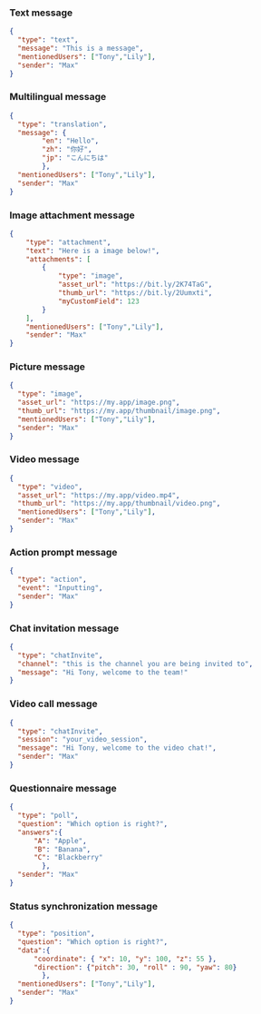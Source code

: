 <PlatformWrapper platform='android'>

### Text message

```json
{
  "type": "text",
  "message": "This is a message",
  "mentionedUsers": ["Tony","Lily"],
  "sender": "Max"
}
```

### Multilingual message

```json
{
  "type": "translation",
  "message": {
        "en": "Hello",
        "zh": "你好",
        "jp": "こんにちは"
        },
  "mentionedUsers": ["Tony","Lily"],
  "sender": "Max"
}
```

### Image attachment message

```json
{
    "type": "attachment",
    "text": "Here is a image below!",
    "attachments": [
        {
            "type": "image",
            "asset_url": "https://bit.ly/2K74TaG",
            "thumb_url": "https://bit.ly/2Uumxti",
            "myCustomField": 123
        }
    ],
    "mentionedUsers": ["Tony","Lily"],
    "sender": "Max"
}
```

### Picture message

```json
{
  "type": "image",
  "asset_url": "https://my.app/image.png",
  "thumb_url": "https://my.app/thumbnail/image.png",
  "mentionedUsers": ["Tony","Lily"],
  "sender": "Max"
}
```

### Video message

```json
{
  "type": "video",
  "asset_url": "https://my.app/video.mp4",
  "thumb_url": "https://my.app/thumbnail/video.png",
  "mentionedUsers": ["Tony","Lily"],
  "sender": "Max"
}
```

### Action prompt message

```json
{
  "type": "action",
  "event": "Inputting",
  "sender": "Max"
}
```

### Chat invitation message

```json
{
  "type": "chatInvite",
  "channel": "this is the channel you are being invited to",
  "message": "Hi Tony, welcome to the team!"
}
```

### Video call message

```json
{
  "type": "chatInvite",
  "session": "your_video_session",
  "message": "Hi Tony, welcome to the video chat!",
  "sender": "Max"
}
```

### Questionnaire message

```json
{
  "type": "poll",
  "question": "Which option is right?",
  "answers":{
      "A": "Apple",
      "B": "Banana",
      "C": "Blackberry"
        },
  "sender": "Max"
}
```

### Status synchronization message

```json
{
  "type": "position",
  "question": "Which option is right?",
  "data":{
      "coordinate": { "x": 10, "y": 100, "z": 55 },
      "direction": {"pitch": 30, "roll" : 90, "yaw": 80}
        },
  "mentionedUsers": ["Tony","Lily"],
  "sender": "Max"
}
```

</PlatformWrapper>